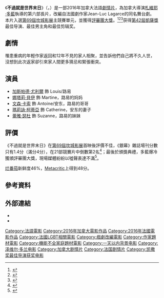 {{noteTA
|G1 = Movie
|G2 = Show
|1 = zh-cn:多兰; zh-hk:杜蘭; zh-tw:多藍;
}}
{{電影資訊框
| 片名     = 不過就是世界末日
| 電影原名 = {{lang|fr|''Juste la fin du monde''}}
| 圖像     = It's Only the End of the World Poster.jpg
| 圖像大小 = 
| 圖像說明 = 電影海報
| 導演     = [[札維耶·多藍|札維耶·多藍]]
| 監製     = {{Plain list|
* {{link-en|希凡·柯貝|Sylvain Corbeil}}
* 札維耶·多藍
* {{link-fr|南希·格蘭特|Nancy Grant}}
* Nathanael Kermit
}}
| 編劇     = 札維耶·多藍
| 原著     = {{based on|Juste la fin du monde|Jean-Luc Lagarce}}
| 主演     = {{Plain list|
* [[娜塔莉·貝伊|娜塔莉·貝伊]]
* [[文森·卡索|文森·卡索]]
* [[瑪莉詠·柯蒂亞|瑪莉詠·柯蒂亞]]
* [[蕾雅·瑟杜|蕾雅·瑟杜]]
* [[加斯帕德·尤利爾|加斯帕德·尤利爾]]
}}
| 配樂     = [[蓋布瑞·雅德|蓋布瑞·雅德]]
| 攝影     = André Turpin
| 剪輯     = 札維耶·多藍
| 製片商   = {{Plain list|
* Sons of Manual
* MK2 Productions
}}
| 片長     = 97分鐘
| 產地     = {{CAN}}<br>{{FRA}}
| 語言     = 法語
| 上映日期 = {{Film date|2016|05|19|[[第69屆坎城影展|坎城影展]]|2016|09|21|法國|2016|12|9|臺灣|2017|03|16|香港}}
| 發行商   = {{Plain list|
* {{link-fr|Entertainment One Films Canada|Entertainment One Films Canada}}
* {{link-fr|Les Films Séville|Les Films Séville}}
* Diaphana Films
}}
| 中國大陸片名 = 只是世界尽头
| 香港片名 = 愛到世界盡頭
| 臺灣片名 = 不過就是世界末日
}}

《'''不過就是世界末日'''》（{{lang-fr|'''''Juste la fin du monde'''''}}，{{lang-en|'''''It's Only the End of the World'''''}}）是一部2016年加拿大法語[[劇情片|劇情片]]，為加拿大導演[[札維耶·多藍|札維耶·多藍]]執導的第六部長片，改編自法國劇作家Jean-Luc Lagarce的同名舞台劇。<!-- http://par.npac-ntch.org/article/show/1433140944569320 -->本片入選[[第69屆坎城影展|第69屆坎城影展]]主競賽單元，並獲得[[评审团大奖_(戛纳电影节)|評審團大獎]]。<ref name="IW">{{cite web |url=http://www.indiewire.com/article/cannes-live-stream-2016-film-festival-lineup-list |title=2016 Cannes Film Festival Announces Lineup |accessdate=14 April 2016 |work=IndieWire |archive-date=2016-05-05 |archive-url=https://web.archive.org/web/20160505030458/http://www.indiewire.com/article/cannes-live-stream-2016-film-festival-lineup-list |dead-url=no }}</ref><ref name="VarCannes">{{cite web |url=http://variety.com/2016/film/festivals/cannes-film-festival-official-selection-lineup-2016-1201753269/ |title=Cannes 2016: Film Festival Unveils Official Selection Lineup |accessdate=14 April 2016 |work=Variety |archive-date=2016-09-01 |archive-url=https://web.archive.org/web/20160901082634/http://variety.com/2016/film/festivals/cannes-film-festival-official-selection-lineup-2016-1201753269/ |dead-url=no }}</ref><ref name="Deadline2016">{{cite web |url=http://deadline.com/2016/05/cannes-film-festival-winners-2016-palme-dor-ful-list-1201760956/ |title=Cannes Film Festival Winners: Palme d'Or To Ken Loach's 'I, Daniel Blake' |accessdate=22 May 2016 |work=Deadline |archive-date=2017-01-10 |archive-url=https://web.archive.org/web/20170110030324/http://deadline.com/2016/05/cannes-film-festival-winners-2016-palme-dor-ful-list-1201760956/ |dead-url=no }}</ref>获得[[第42屆凱薩獎|第42屆凱薩獎]]最佳导演、最佳男主角和最佳剪辑奖。

== 劇情 ==
罹患重病的年輕作家返回和12年不見的家人相聚，並告訴他們自己將不久人世，沒想到此次返家卻引來家人間更多猜忌和緊張衝突。

== 演員 ==
*[[加斯帕德·尤利爾|加斯帕德·尤利爾]] 飾 Louis/路易
*[[娜塔莉·貝伊|娜塔莉·貝伊]] 飾 Martine，路易的妈妈
*[[文森·卡索|文森·卡索]] 飾 Antoine/安东，路易的哥哥
*[[瑪莉詠·柯蒂亞|瑪莉詠·柯蒂亞]] 飾 Catherine，安东的妻子
*[[蕾雅·瑟杜|蕾雅·瑟杜]] 飾 Suzanne，路易的妹妹

== 評價 ==
《不過就是世界末日》在[[第69屆坎城影展|第69屆坎城影展]]首映後評價不佳，《銀幕》雜誌場刊分數只有1.4分（滿分4分），在21部競賽片中倒數第2名<ref>{{cite web |url=http://www.appledaily.com.tw/realtimenews/article/entertainment/20160521/867224/applesearch/%E3%80%90%E5%9D%8E%E5%9F%8E%E5%BD%B1%E5%B1%95%E3%80%91%E5%BD%B1%E5%B8%9D%E5%9F%B7%E5%B0%8E%E7%AD%92%E6%85%98%E9%81%AD%E5%BD%B1%E8%A9%95%E3%80%8C%E5%B1%A0%E6%AE%BA%E3%80%8D%E3%80%80%E6%9A%AE%E5%85%89%E5%A5%B3%E5%B8%B6%E9%A0%AD%E8%A2%AB%E5%99%93 |title=【坎城影展】影帝執導筒慘遭影評「屠殺」　暮光女帶頭被噓 |accessdate=2016年5月21日 |work=台灣蘋果日報 |archive-date=2016年11月30日 |archive-url=https://web.archive.org/web/20161130124958/http://www.appledaily.com.tw/realtimenews/article/entertainment/20160521/867224/applesearch/%E3%80%90%E5%9D%8E%E5%9F%8E%E5%BD%B1%E5%B1%95%E3%80%91%E5%BD%B1%E5%B8%9D%E5%9F%B7%E5%B0%8E%E7%AD%92%E6%85%98%E9%81%AD%E5%BD%B1%E8%A9%95%E3%80%8C%E5%B1%A0%E6%AE%BA%E3%80%8D%E3%80%80%E6%9A%AE%E5%85%89%E5%A5%B3%E5%B8%B6%E9%A0%AD%E8%A2%AB%E5%99%93 }}</ref>；最後於頒獎典禮，多藍爆冷獲頒評審團大獎，現場媒體紛紛以噓聲表達不滿<ref>{{cite web |url=http://www.appledaily.com.tw/realtimenews/article/entertainment/20160523/868092/applesearch/%E3%80%90%E5%9D%8E%E5%9F%8E%E7%9B%B4%E6%93%8A%E3%80%91%E8%82%AF%E6%B4%9B%E5%8D%802%E5%A5%AA%E9%87%91%E6%A3%95%E6%AB%9A%E3%80%80%E5%A4%9A%E8%97%8D%E6%8B%BF%E7%8D%8E%E5%AA%92%E9%AB%94%E5%99%93%E7%88%86 |title=【坎城直擊】肯洛區2奪金棕櫚　多藍拿獎媒體噓爆 |accessdate=2016年5月23日 |work=台灣蘋果日報 |archive-date=2016年11月30日 |archive-url=https://web.archive.org/web/20161130124920/http://www.appledaily.com.tw/realtimenews/article/entertainment/20160523/868092/applesearch/%E3%80%90%E5%9D%8E%E5%9F%8E%E7%9B%B4%E6%93%8A%E3%80%91%E8%82%AF%E6%B4%9B%E5%8D%802%E5%A5%AA%E9%87%91%E6%A3%95%E6%AB%9A%E3%80%80%E5%A4%9A%E8%97%8D%E6%8B%BF%E7%8D%8E%E5%AA%92%E9%AB%94%E5%99%93%E7%88%86 }}</ref>。

[[烂番茄|烂番茄]]新鲜度46%，[[Metacritic|Metacritic]]上得到48分。

== 參考資料 ==
{{reflist}}

== 外部連結 ==
*{{IMDb title|4645368}}
* {{douban}}

{{Xavier Dolan}}
{{坎城影展評審團大獎}}
{{DEFAULTSORT:Juste la fin du monde}}
[[Category:法語電影|Category:法語電影]]
[[Category:2016年加拿大電影作品|Category:2016年加拿大電影作品]]
[[Category:2016年法國電影作品|Category:2016年法國電影作品]]
[[Category:法國LGBT相關電影|Category:法國LGBT相關電影]]
[[Category:戲劇改編電影|Category:戲劇改編電影]]
[[Category:作家題材電影|Category:作家題材電影]]
[[Category:機能不全家庭題材電影|Category:機能不全家庭題材電影]]
[[Category:一天以内背景电影|Category:一天以内背景电影]]
[[Category:泽维尔·多兰电影|Category:泽维尔·多兰电影]]
[[Category:加拿大剧情片|Category:加拿大剧情片]]
[[Category:法国剧情片|Category:法国剧情片]]
[[Category:凯撒奖最佳导演获奖电影|Category:凯撒奖最佳导演获奖电影]]